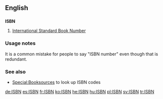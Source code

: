 ==English==

==={{initialism}}===
'''ISBN'''

# [[w:International Standard Book Number|International Standard Book Number]]

===Usage notes===
It is a common mistake for people to say "ISBN number" even though that is redundant.

===See also===
* [[Special:Booksources]] to look up ISBN codes

[[de:ISBN]]
[[es:ISBN]]
[[fr:ISBN]]
[[ko:ISBN]]
[[he:ISBN]]
[[hu:ISBN]]
[[pl:ISBN]]
[[sv:ISBN]]
[[tr:ISBN]]